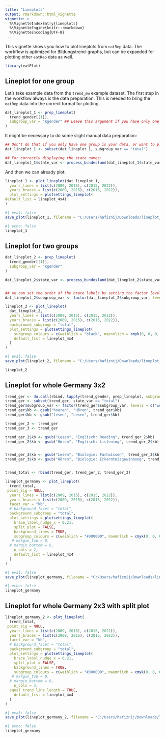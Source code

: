 ```yaml
---
title: "Lineplots"
output: rmarkdown::html_vignette
vignette: >
  %\VignetteIndexEntry{lineplots}
  %\VignetteEngine{knitr::rmarkdown}
  %\VignetteEncoding{UTF-8}
---
```


This vignette shows you how to plot lineplots from `eatRep` data. The workflow is optimized for Bildungstrend-graphs, but can be expanded for plotting other `eatRep` data as well. 

```r
library(eatPlot)
```


## Lineplot for one group

Let's take example data from the `trend_mw` example dataset.
The first step in the workflow always is the data preparation.
This is needed to bring the `eatRep` data into the correct format for plotting. 

```r
dat_lineplot_1 <- prep_lineplot(
  trend_gender[[1]],
  subgroup_var = "Kgender" ## Leave this argument if you have only one subgroup
)
```

It might be necessary to do some slight manual data preparation:

```r
## Don't do that if you only have one group in your data, or want to plot all groups
dat_lineplot_1 <- subset(dat_lineplot_1, subgroup_var == "total")

## For correctly displaying the state names:
dat_lineplot_1$state_var <- process_bundesland(dat_lineplot_1$state_var)
```

And then we can already plot:

```r
lineplot_1 <- plot_lineplot(dat_lineplot_1,
  years_lines = list(c(2009, 2015), c(2015, 2022)),
  years_braces = list(c(2009, 2015), c(2015, 2022)),
  plot_settings = plotsettings_lineplot(
default_list = lineplot_4x4)
) 
```

```r
#| eval: false
save_plot(lineplot_1, filename = "C:/Users/hafiznij/Downloads/lineplot_1_group.pdf", width = 160, height = 185, ,scaling = 1)
```

```r
#| echo: false
lineplot_1
```


## Lineplot for two groups

```r
dat_lineplot_2 <- prep_lineplot(
  trend_gender[[1]],
  subgroup_var = "Kgender"
)

dat_lineplot_2$state_var <- process_bundesland(dat_lineplot_2$state_var)


## We can set the order of the brace labels by setting the factor levels of the subgroup_var:
dat_lineplot_2$subgroup_var <- factor(dat_lineplot_2$subgroup_var, levels = c("weiblich", "maennlich", "total"), ordered = TRUE)

lineplot_2 <- plot_lineplot(
  dat_lineplot_2,
  years_lines = list(c(2009, 2015), c(2015, 2022)),
  years_braces = list(c(2009, 2015), c(2015, 2022)),
  background_subgroup = "total",
  plot_settings = plotsettings_lineplot(
    subgroup_colours = c(weiblich = "black", maennlich = cmyk(0, 0, 0, 60)), ## Here we determine the colours of the subgroups
    default_list = lineplot_4x4
  )
) 
```

```r
#| eval: false
save_plot(lineplot_2, filename = "C:/Users/hafiznij/Downloads/lineplot_2_groups.pdf", width = 160, height = 185, scaling = 1)
```

```r
lineplot_2
```




## Lineplot for whole Germany 3x2


```r

trend_ger <- do.call(rbind, lapply(trend_gender, prep_lineplot, subgroup_var = "Kgender"))
trend_ger <- subset(trend_ger, state_var == "total")
trend_ger$subgroup_var <- factor(trend_ger$subgroup_var, levels = c("weiblich", "maennlich", "total"), ordered = TRUE)
trend_ger$kb <- gsub("hoeren", "Hören", trend_ger$kb)
trend_ger$kb <- gsub("lesen", "Lesen", trend_ger$kb)

trend_ger_2 <- trend_ger
trend_ger_3 <- trend_ger

trend_ger_2$kb <- gsub("Lesen", "Englisch: Reading", trend_ger_2$kb)
trend_ger_2$kb <- gsub("Hören", "Englisch: Listening", trend_ger_2$kb)


trend_ger_3$kb <- gsub("Lesen", "Biologie: Fachwissen", trend_ger_3$kb)
trend_ger_3$kb <- gsub("Hören", "Biologie: Erkenntnisgewinnung", trend_ger_3$kb)


trend_total <- rbind(trend_ger, trend_ger_2, trend_ger_3)
```

```r
lineplot_germany <- plot_lineplot(
  trend_total,
 point_sig = NULL,
  years_lines = list(c(2009, 2015), c(2015, 2022)),
  years_braces = list(c(2009, 2015), c(2015, 2022)),
  facet_var = "kb",
  # background_facet = "total",
  background_subgroup = "total",
  plot_settings = plotsettings_lineplot(
    brace_label_nudge_x = 0.21,
    split_plot = FALSE,
    background_lines = TRUE,
    subgroup_colours = c(weiblich = "#000000", maennlich = cmyk(0, 0, 0, 60)), ## Here we determine the colours of the subgroups
   # margin_top = 0,
  # margin_bottom = 0,
    n_cols = 2, 
    default_list = lineplot_4x4
  )
) 
```


```r
#| eval: false
save_plot(lineplot_germany, filename = "C:/Users/hafiznij/Downloads/lineplot_2_groups_germany_3x2.pdf", height = 185, width = 118, scaling = 1)
```


```r
#| echo: false
lineplot_germany
```


## Lineplot for whole Germany 2x3 with split plot
```r
lineplot_germany_2 <- plot_lineplot(
  trend_total,
 point_sig = NULL,
  years_lines = list(c(2009, 2015), c(2015, 2022)),
  years_braces = list(c(2009, 2015), c(2015, 2022)),
  facet_var = "kb",
  # background_facet = "total",
  background_subgroup = "total",
  plot_settings = plotsettings_lineplot(
    brace_label_nudge_x = 0.21,
    split_plot = FALSE,
    background_lines = TRUE,
    subgroup_colours = c(weiblich = "#000000", maennlich = cmyk(0, 0, 0, 60)), ## Here we determine the colours of the subgroups
   # margin_top = 0,
  # margin_bottom = 0,
    n_cols = 3, 
  equal_trend_line_length = TRUE,
    default_list = lineplot_4x4
  )
) 
```


```r
#| eval: false
save_plot(lineplot_germany_2, filename = "C:/Users/hafiznij/Downloads/lineplot_2_groups_germany2x3.pdf", height = 185*2/3, width = 160, scaling = 1)
```


```r
#| echo: false
lineplot_germany
```

